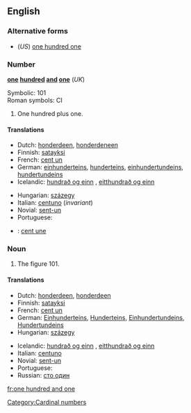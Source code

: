 ==English==

===Alternative forms===
* (''US'') [[one hundred one]]

===Number===
'''[[one]] [[hundred]] [[and]] [[one]]''' (''UK'')

Symbolic: 101<br>
Roman symbols: CI

# One hundred plus one.

====Translations====
{{trans-top|one hundred plus one}}
* Dutch: [[honderdeen]], [[honderdeneen]]
* Finnish: [[satayksi]]
* French: [[cent un]] {{m}}
* German: [[einhunderteins]], [[hunderteins]], [[einhundertundeins]], [[hundertundeins]]
* Icelandic: [[hundrað og einn]] {{m}}, [[eitthundrað og einn]] {{m}}
{{trans-mid}}
* Hungarian: [[százegy]]
* Italian: [[centuno]] (''invariant'')
* Novial: [[sent-un]]
* Portuguese: {{t|pt|cento e um}}
{{trans-bottom}}

{{checktrans-top}}
* {{ttbc|French}}: [[cent une]] {{f}}
{{checktrans-mid}}
{{checktrans-bottom}}

===Noun===
{{en-noun|sg=[[one]] [[hundred]] [[and]] [[one]]|-}}

# The figure 101.

====Translations====
{{trans-top|figure 101}}
* Dutch: [[honderdeen]], [[honderdeen]]
* Finnish: [[satayksi]]
* French: [[cent un]] {{m}}
* German: [[Einhunderteins]], [[Hunderteins]], [[Einhundertundeins]], [[Hundertundeins]]
* Hungarian: [[százegy]]
{{trans-mid}}
* Icelandic: [[hundrað og einn]] {{m}}, [[eitthundrað og einn]] {{m}}
* Italian: [[centuno]]
* Novial: [[sent-un]]
* Portuguese: {{t|pt|cento e um}}
* Russian: [[сто один]]
{{trans-bottom}}

[[Category:Cardinal numbers]]

[[fr:one hundred and one]]